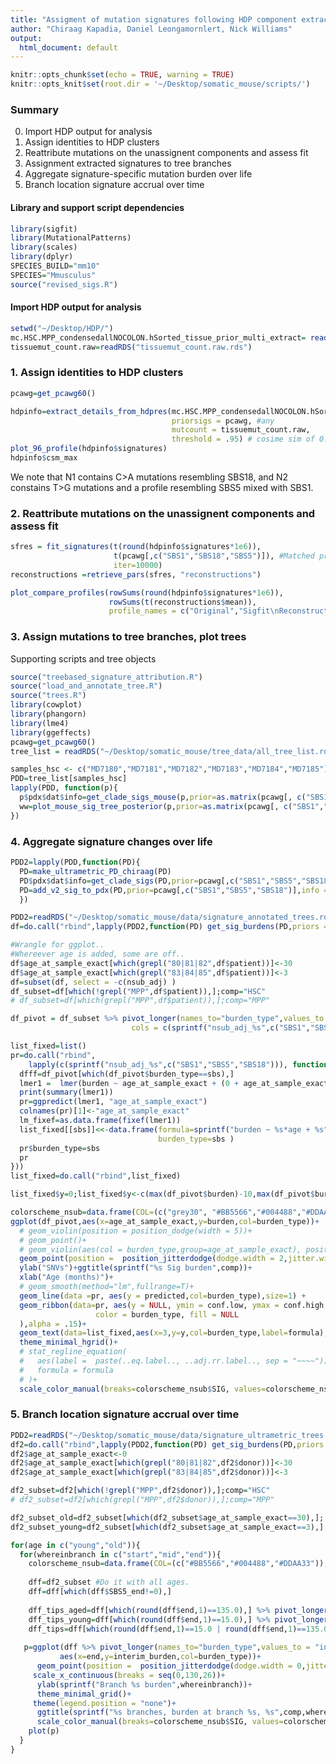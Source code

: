 ```yaml
---
title: "Assigment of mutation signatures following HDP component extraction"
author: "Chiraag Kapadia, Daniel Leongamornlert, Nick Williams"
output:
  html_document: default
---
```


```r
knitr::opts_chunk$set(echo = TRUE, warning = TRUE)
knitr::opts_knit$set(root.dir = '~/Desktop/somatic_mouse/scripts/')
```

### Summary

0.  Import HDP output for analysis
1.  Assign identities to HDP clusters
2.  Reattribute mutations on the unassignent components and assess fit
3.  Assignment extracted signatures to tree branches
4.  Aggregate signature-specific mutation burden over life
5.  Branch location signature accrual over time

#### Library and support script dependencies

```r
library(sigfit)
library(MutationalPatterns)
library(scales)
library(dplyr)
SPECIES_BUILD="mm10"
SPECIES="Mmusculus"
source("revised_sigs.R")
```

#### Import HDP output for analysis

```r
setwd("~/Desktop/HDP/")
mc.HSC.MPP_condensedallNOCOLON.hSorted_tissue_prior_multi_extract= readRDS("mc.HSC.MPP_condensedallNOCOLON.hSorted_tissue_prior_multi_extract.rds")
tissuemut_count.raw=readRDS("tissuemut_count.raw.rds") 
```

### 1. Assign identities to HDP clusters

```r
pcawg=get_pcawg60()

hdpinfo=extract_details_from_hdpres(mc.HSC.MPP_condensedallNOCOLON.hSorted_tissue_prior_multi_extract,
                                    priorsigs = pcawg, #any  
                                    mutcount = tissuemut_count.raw,
                                    threshold = .95) # cosime sim of 0.95 to match a known signature
plot_96_profile(hdpinfo$signatures)
hdpinfo$csm_max

```

We note that N1 contains C>A mutations resembling SBS18, and N2 constains T>G mutations and a profile resembling SBS5 mixed with SBS1. 

### 2. Reattribute mutations on the unassignent components and assess fit

```r
sfres = fit_signatures(t(round(hdpinfo$signatures*1e6)),
                       t(pcawg[,c("SBS1","SBS18","SBS5")]), #Matched priors
                       iter=10000)
reconstructions =retrieve_pars(sfres, "reconstructions")

plot_compare_profiles(rowSums(round(hdpinfo$signatures*1e6)),
                      rowSums(t(reconstructions$mean)),
                      profile_names = c("Original","Sigfit\nReconstructed") )
```

### 3. Assign mutations to tree branches, plot trees

Supporting scripts and tree objects
```r
source("treebased_signature_attribution.R")
source("load_and_annotate_tree.R")
source("trees.R")
library(cowplot)
library(phangorn)
library(lme4)
library(ggeffects)
pcawg=get_pcawg60()
tree_list = readRDS("~/Desktop/somatic_mouse/tree_data/all_tree_list.rds")
```

```r
samples_hsc <- c("MD7180","MD7181","MD7182","MD7183","MD7184","MD7185")
PDD=tree_list[samples_hsc]
lapply(PDD, function(p){ 
  p$pdx$dat$info=get_clade_sigs_mouse(p,prior=as.matrix(pcawg[, c("SBS1","SBS5","SBS18")]),extracats=c())
  ww=plot_mouse_sig_tree_posterior(p,prior=as.matrix(pcawg[, c("SBS1","SBS5","SBS18")]),                                   focal.signature = "SBS18",b.ggbar_separate = T,lwd=1.3,default_edge_color="grey30")
})
```

### 4. Aggregate signature changes over life

```r
PDD2=lapply(PDD,function(PD){
  PD=make_ultrametric_PD_chiraag(PD) 
  PD$pdx$dat$info=get_clade_sigs(PD,prior=pcawg[,c("SBS1","SBS5","SBS18")],extracats = c());
  PD=add_v2_sig_to_pdx(PD,prior=pcawg[,c("SBS1","SBS5","SBS18")],info = PD$pdx$dat$info);PD
  })
```

```r
PDD2=readRDS("~/Desktop/somatic_mouse/data/signature_annotated_trees.rds")
df=do.call("rbind",lapply(PDD2,function(PD) get_sig_burdens(PD,priors = pcawg[,c("SBS1","SBS5","SBS18")])$df))

#Wrangle for ggplot..
#Whereever age is added, some are off..
df$age_at_sample_exact[which(grepl("80|81|82",df$patient))]<-30
df$age_at_sample_exact[which(grepl("83|84|85",df$patient))]<-3
df=subset(df, select = -c(nsub_adj) )
df_subset=df[which(!grepl("MPP",df$patient)),];comp="HSC"
# df_subset=df[which(grepl("MPP",df$patient)),];comp="MPP"

df_pivot = df_subset %>% pivot_longer(names_to="burden_type",values_to = "burden",
                           cols = c(sprintf("nsub_adj_%s",c("SBS1","SBS5","SBS18"))))

list_fixed=list()
pr=do.call("rbind",
    lapply(c(sprintf("nsub_adj_%s",c("SBS1","SBS5","SBS18"))), function(sbs){
  dfff=df_pivot[which(df_pivot$burden_type==sbs),]
  lmer1 =  lmer(burden ~ age_at_sample_exact + (0 + age_at_sample_exact|donor), data = dfff)
  print(summary(lmer1))
  pr=ggpredict(lmer1, "age_at_sample_exact")
  colnames(pr)[1]<-"age_at_sample_exact"
  lm_fixef=as.data.frame(fixef(lmer1))
  list_fixed[[sbs]]<<-data.frame(formula=sprintf("burden ~ %s*age + %s",round(lm_fixef[[1]][2],2),round(lm_fixef[[1]][1],2)),
                                 burden_type=sbs )
  pr$burden_type=sbs
  pr
}))
list_fixed=do.call("rbind",list_fixed)

list_fixed$y=0;list_fixed$y<-c(max(df_pivot$burden)-10,max(df_pivot$burden)-30,max(df_pivot$burden)-50)

colorscheme_nsub=data.frame(COL=(c("grey30", "#BB5566","#004488","#DDAA33")),SIG=(c("nsub_adj","nsub_adj_SBS1","nsub_adj_SBS5","nsub_adj_SBS18")))
ggplot(df_pivot,aes(x=age_at_sample_exact,y=burden,col=burden_type))+
  # geom_violin(position = position_dodge(width = 5))+
  # geom_point()+
  # geom_violin(aes(col = burden_type,group=age_at_sample_exact), position = position_dodge(width = 5))+
  geom_point(position =  position_jitterdodge(dodge.width = 2,jitter.width=.5, seed = 1))+
  ylab("SNVs")+ggtitle(sprintf("%s Sig burden",comp))+
  xlab("Age (months)")+
  # geom_smooth(method="lm",fullrange=T)+
  geom_line(data =pr, aes(y = predicted,col=burden_type),size=1) +
  geom_ribbon(data=pr, aes(y = NULL, ymin = conf.low, ymax = conf.high,
                   color = burden_type, fill = NULL
  ),alpha = .15)+
  geom_text(data=list_fixed,aes(x=3,y=y,col=burden_type,label=formula),hjust=0)+
  theme_minimal_hgrid()+
  # stat_regline_equation(
  #   aes(label =  paste(..eq.label.., ..adj.rr.label.., sep = "~~~~")),
  #   formula = formula
  # )+  
  scale_color_manual(breaks=colorscheme_nsub$SIG, values=colorscheme_nsub$COL)
```

### 5. Branch location signature accrual over time

```r
PDD2=readRDS("~/Desktop/somatic_mouse/data/signature_ultrametric_trees.rds")
df2=do.call("rbind",lapply(PDD2,function(PD) get_sig_burdens(PD,priors = pcawg[,c("SBS1","SBS5","SBS18")])$traj %>% mutate(donor=PD$patient)))
df2$age_at_sample_exact<-0
df2$age_at_sample_exact[which(grepl("80|81|82",df2$donor))]<-30
df2$age_at_sample_exact[which(grepl("83|84|85",df2$donor))]<-3

df2_subset=df2[which(!grepl("MPP",df2$donor)),];comp="HSC"
# df2_subset=df2[which(grepl("MPP",df2$donor)),];comp="MPP"

df2_subset_old=df2_subset[which(df2_subset$age_at_sample_exact==30),]; #comp="Aged"
df2_subset_young=df2_subset[which(df2_subset$age_at_sample_exact==3),]; #comp="Young"

for(age in c("young","old")){
  for(whereinbranch in c("start","mid","end")){
    colorscheme_nsub=data.frame(COL=(c("#BB5566","#004488","#DDAA33")),SIG=sprintf("%s_%s",c("SBS1","SBS5","SBS18"),whereinbranch))
    
    dff=df2_subset #Do it with all ages.
    dff=dff[which(dff$SBS5_end!=0),]
    
    dff_tips_aged=dff[which(round(dff$end,1)==135.0),] %>% pivot_longer(names_to="burden_type",values_to = "interim_burden",cols = sprintf("%s_%s",c("SBS1","SBS5","SBS18"),whereinbranch))
    dff_tips_young=dff[which(round(dff$end,1)==15.0),] %>% pivot_longer(names_to="burden_type",values_to = "interim_burden",cols = sprintf("%s_%s",c("SBS1","SBS5","SBS18"),whereinbranch))
    dff_tips=dff[which(round(dff$end,1)==15.0 | round(dff$end,1)==135.0),] %>% pivot_longer(names_to="burden_type",values_to = "interim_burden",cols = sprintf("%s_%s",c("SBS1","SBS5","SBS18"),whereinbranch))
    
   p=ggplot(dff %>% pivot_longer(names_to="burden_type",values_to = "interim_burden",cols = sprintf("%s_%s",c("SBS1","SBS5","SBS18"),whereinbranch)),
           aes(x=end,y=interim_burden,col=burden_type))+
      geom_point(position =  position_jitterdodge(dodge.width = 0,jitter.width=1, seed = 1),size=0.5)+
     scale_x_continuous(breaks = seq(0,130,26))+
      ylab(sprintf("Branch %s burden",whereinbranch))+
      theme_minimal_grid()+
     theme(legend.position = "none")+
      ggtitle(sprintf("%s branches, burden at branch %s, %s",comp,whereinbranch,age))+
      scale_color_manual(breaks=colorscheme_nsub$SIG, values=colorscheme_nsub$COL)
    plot(p)
  }
}

```


